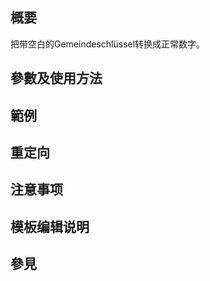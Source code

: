{{NoteTA|G1=MediaWiki}}{{Documentation subpage}}<!-- 在本行下編輯模板說明 -->

== 概要 ==
把带空白的Gemeindeschlüssel转换成正常数字。

== 參數及使用方法 ==

== 範例 ==

== 重定向 ==

== 注意事项 ==

== 模板编辑说明 ==

== 參見 ==

<includeonly>{{Sandbox other||<!-- 本行下加入模板的分類 -->
[[Category:德国行政区划人口模板]]
}}</includeonly>